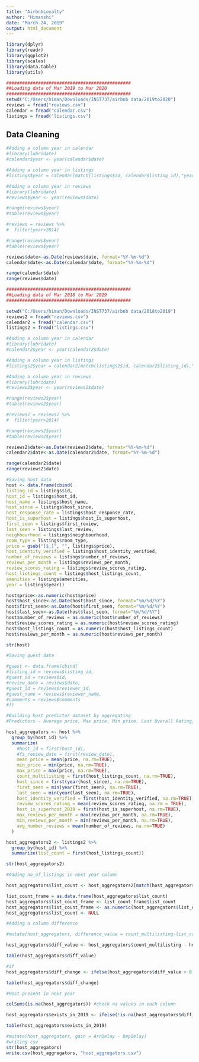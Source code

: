 ---
title: "AirbnbLoyalty"
author: "Himanshi"
date: "March 24, 2019"
output: html_document
---


```{r}

library(dplyr)
library(readr)
library(ggplot2)
library(scales)
library(data.table)
library(utils)

###############################################
##Loading data of Mar 2019 to Mar 2020
###############################################
setwd("C:/Users/himan/Downloads/INST737/airbnb data/2019to2020")
reviews = fread("reviews.csv")
calendar = fread("calendar.csv")
listings = fread("listings.csv")


```

## Data Cleaning

```{r}
#Adding a column year in calendar
#library(lubridate)
#calendar$year <- year(calendar$date)


```

```{r}

#Adding a column year in listings
#listings$year = calendar[match(listings$id, calendar$listing_id),"year"]


```

```{r}
#Adding a column year in reviews
#library(lubridate)
#reviews$year <- year(reviews$date)

```

```{r}
#range(reviews$year)
#table(reviews$year)

#reviews = reviews %>%
#  filter(year>2014)

#range(reviews$year)
#table(reviews$year)

```


```{r}
reviews$date<-as.Date(reviews$date, format="%Y-%m-%d")
calendar$date<-as.Date(calendar$date, format="%Y-%m-%d")

range(calendar$date)
range(reviews$date)

```

```{r}
###############################################
##Loading data of Mar 2018 to Mar 2019
###############################################

setwd("C:/Users/himan/Downloads/INST737/airbnb data/2018to2019")
reviews2 = fread("reviews.csv")
calendar2 = fread("calendar.csv")
listings2 = fread("listings.csv")

```

```{r}
#Adding a column year in calendar
#library(lubridate)
#calendar2$year <- year(calendar2$date)

#Adding a column year in listings
#listings2$year = calendar2[match(listings2$id, calendar2$listing_id),"year"]

#Adding a column year in reviews
#library(lubridate)
#reviews2$year <- year(reviews2$date)


```

```{r}
#range(reviews2$year)
#table(reviews2$year)

#reviews2 = reviews2 %>%
#  filter(year>2014)

#range(reviews2$year)
#table(reviews2$year)


```

```{r}
reviews2$date<-as.Date(reviews2$date, format="%Y-%m-%d")
calendar2$date<-as.Date(calendar2$date, format="%Y-%m-%d")

range(calendar2$date)
range(reviews2$date)

```

```{r}

#Saving host data
host <- data.frame(cbind(
listing_id = listings$id,
host_id = listings$host_id,
host_name = listings$host_name,
host_since = listings$host_since,
host_response_rate = listings$host_response_rate,
host_is_superhost = listings$host_is_superhost,
first_seen = listings$first_review,
last_seen = listings$last_review,
neighbourhood = listings$neighbourhood,
room_type = listings$room_type,
price = gsub("[$,]", "", listings$price),
host_identity_verified = listings$host_identity_verified,
number_of_reviews = listings$number_of_reviews,
reviews_per_month = listings$reviews_per_month,
review_scores_rating = listings$review_scores_rating,
host_listings_count = listings$host_listings_count,
amenities = listings$amenities,
year = listings$year))

host$price<-as.numeric(host$price)
host$host_since<-as.Date(host$host_since, format="%m/%d/%Y")
host$first_seen<-as.Date(host$first_seen, format="%m/%d/%Y")
host$last_seen<-as.Date(host$last_seen, format="%m/%d/%Y")
host$number_of_reviews = as.numeric(host$number_of_reviews)
host$review_scores_rating = as.numeric(host$review_scores_rating)
host$host_listings_count = as.numeric(host$host_listings_count)
host$reviews_per_month = as.numeric(host$reviews_per_month)

str(host)

```


```{r}
#Saving guest data

#guest <- data.frame(cbind(
#listing_id = reviews$listing_id,
#guest_id = reviews$id,
#review_date = reviews$date,
#guest_id = reviews$reviewer_id,
#guest_name = reviews$reviewer_name,
#comments = reviews$comments
#))

```


```{r}
#Building host predictor dataset by aggregating
#Predictors - Average price, Max price, Min price, Last Overall Rating, Avg no of reviews, Last seen, First seen, Host since, Is Multilisting, Listing recency, Review Recency.

host_aggregators <- host %>% 
  group_by(host_id) %>%
  summarize(
    #host_id = first(host_id),
    #fs_review_date = first(review_date),
    mean_price = mean(price, na.rm=TRUE),
    min_price = min(price, na.rm=TRUE),
    max_price = max(price, na.rm=TRUE),
    count_multilisting = first(host_listings_count, na.rm=TRUE),
    host_since = first(year(host_since), na.rm=TRUE),
    first_seen = min(year(first_seen), na.rm=TRUE),
    last_seen = min(year(last_seen), na.rm=TRUE),
    host_identity_verified = first(host_identity_verified, na.rm=TRUE),
    review_scores_rating = mean(review_scores_rating, na.rm = TRUE),
    host_is_superhost_2019 = first(host_is_superhost, na.rm=TRUE),
    max_reviews_per_month = max(reviews_per_month, na.rm=TRUE),
    min_reviews_per_month = min(reviews_per_month, na.rm=TRUE),
    avg_number_reviews = mean(number_of_reviews, na.rm=TRUE)
  )

host_aggregators2 <- listings2 %>%
  group_by(host_id) %>%
  summarize(list_count = first(host_listings_count))

str(host_aggregators2)

```

```{r}

#Adding no_of_listings in next year column

host_aggregators$list_count <- host_aggregators2[match(host_aggregators$host_id, host_aggregators2$host_id),"list_count"]

list_count_frame = as.data.frame(host_aggregators$list_count)
host_aggregators$list_count_frame <- list_count_frame$list_count
host_aggregators$list_count_frame <- as.numeric(host_aggregators$list_count_frame)
host_aggregators$list_count <- NULL

#Adding a column difference

#mutate(host_aggregators, difference_value = count_multilisting-list_count_frame)

host_aggregators$diff_value <- host_aggregators$count_multilisting - host_aggregators$list_count_frame

table(host_aggregators$diff_value)

#if 
host_aggregators$diff_change <- ifelse(host_aggregators$diff_value > 0, "inc", ifelse(host_aggregators$diff_value < 0,"dec","same"))

table(host_aggregators$diff_change)

#Host present in next year

colSums(is.na(host_aggregators)) #check na values in each column

host_aggregators$exists_in_2019 <- ifelse(!is.na(host_aggregators$diff_value),"y","n")

table(host_aggregators$exists_in_2019)

#mutate(host_aggregators, gain = ArrDelay - DepDelay)
#writing csv 
str(host_aggregators)
write.csv(host_aggregators, "host_aggregators.csv")

```




